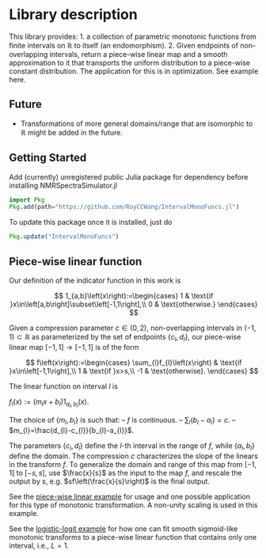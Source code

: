 # Library description

This library provides:
1. a collection of parametric monotonic functions from finite intervals on $\mathbb{R}$ to itself (an endomorphism).
2. Given endpoints of non-overlapping intervals, return a piece-wise linear map and a smooth approximation to it that transports the uniform distribution to a piece-wise constant distribution. The application for this is in optimization. See example here.

## Future
- Transformations of more general domains/range that are isomorphic to $\mathbb{R}$ might be added in the future.

## Getting Started
Add (currently) unregistered public Julia package for dependency before installing NMRSpectraSimulator.jl
``` julia
import Pkg
Pkg.add(path="https://github.com/RoyCCWang/IntervalMonoFuncs.jl")

```

To update this package once it is installed, just do
``` julia
Pkg.update("IntervalMonoFuncs")
```

## Piece-wise linear function
Our definition of the indicator function in this work is

$$
1_{a,b}\left(x\right):=\begin{cases}
1 & \text{if }x\in\left[a,b\right]\subset\left[-1,1\right],\\
0 & \text{otherwise.}
\end{cases}
$$


Given a compression parameter $c\in\left(0,2\right)$, non-overlapping
intervals in $\left(-1,1\right)\subset\mathbb{R}$ as parameterized
by the set of endpoints $\left\{ c_{l},d_{l}\right\}$, our piece-wise
linear map $\left[-1,1\right]\rightarrow\left[-1,1\right]$ is of
the form

$$
f\left(x\right):=\begin{cases}
\sum_{l}f_{l}\left(x\right) & \text{if }x\in\left[-1,1\right],\\
1 & \text{if }x>s,\\
-1 & \text{otherwise}.
\end{cases}
$$


The linear function on interval $l$ is

$f_{l}\left(x\right):=\left(m_{l}x+b_{l}\right)1_{a_{l},b_{l}}\left(x\right).$


The choice of $\left\{ m_{l},b_{l}\right\}$ is such that:
-- $f$ is continuous.
-- $\sum_{l}\left(b_{l}-a_{l}\right)=c$.
-- $m_{l}=\frac{d_{l}-c_{l}}{b_{l}-a_{l}}$.

The parameters $\left\{ c_{l},d_{l}\right\}$ define the $l$-th interval in the range of $f$, while $\left\{ a_{l},b_{l}\right\}$ define the domain. The compression $c$ characterizes the slope of
the linears in the transform $f$. To generalize the domain and range
of this map from $\left[-1,1\right]$ to $\left[-s,s\right]$, use
$\frac{x}{s}$ as the input to the map $f$, and rescale the output
by $s$, e.g. $sf\left(\frac{x}{s}\right)$ is the final output.


See the [piece-wise linear example](piece-wise_linear.html) for usage and one possible application for this type of monotonic transformation. A non-unity scaling is used in this example.


See the [logistic-logit example](logistic-logit_fit.html) for how one can fit smooth sigmoid-like monotonic transforms to a piece-wise linear function that contains only one interval, i.e., $L=1$.
